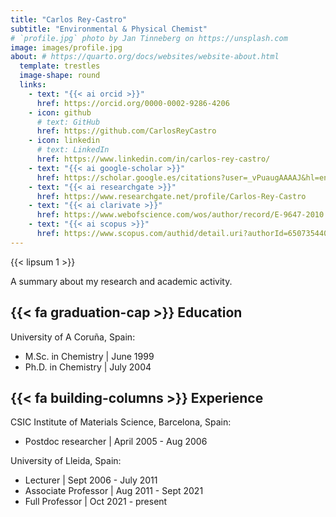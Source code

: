 ```yaml
---
title: "Carlos Rey-Castro"
subtitle: "Environmental & Physical Chemist"
# `profile.jpg` photo by Jan Tinneberg on https://unsplash.com
image: images/profile.jpg
about: # https://quarto.org/docs/websites/website-about.html
  template: trestles
  image-shape: round
  links:
    - text: "{{< ai orcid >}}"
      href: https://orcid.org/0000-0002-9286-4206
    - icon: github
      # text: GitHub
      href: https://github.com/CarlosReyCastro
    - icon: linkedin 
      # text: LinkedIn
      href: https://www.linkedin.com/in/carlos-rey-castro/
    - text: "{{< ai google-scholar >}}"
      href: https://scholar.google.es/citations?user=_vPuaugAAAAJ&hl=en
    - text: "{{< ai researchgate >}}"
      href: https://www.researchgate.net/profile/Carlos-Rey-Castro
    - text: "{{< ai clarivate >}}"
      href: https://www.webofscience.com/wos/author/record/E-9647-2010
    - text: "{{< ai scopus >}}"
      href: https://www.scopus.com/authid/detail.uri?authorId=6507354404
---
```


{{< lipsum 1 >}}

A summary about my research and academic activity.

## {{< fa graduation-cap >}} Education

University of A Coruña, Spain:

-   M.Sc. in Chemistry \| June 1999
-   Ph.D. in Chemistry \| July 2004

## {{< fa building-columns >}} Experience

CSIC Institute of Materials Science, Barcelona, Spain:

-   Postdoc researcher \| April 2005 - Aug 2006

University of Lleida, Spain:

-   Lecturer \| Sept 2006 - July 2011
-   Associate Professor \| Aug 2011 - Sept 2021
-   Full Professor \| Oct 2021 - present
